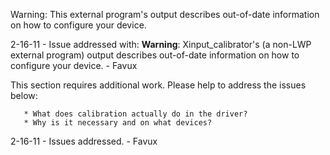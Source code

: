 Warning: This external program's output describes out-of-date information on how to configure your device.

2-16-11 - Issue addressed with:
'''Warning''': Xinput_calibrator's (a non-LWP external program) output describes out-of-date information on how to configure your device. - Favux

This section requires additional work. Please help to address the issues below:
    * What does calibration actually do in the driver?
    * Why is it necessary and on what devices?

2-16-11 - Issues addressed. - Favux